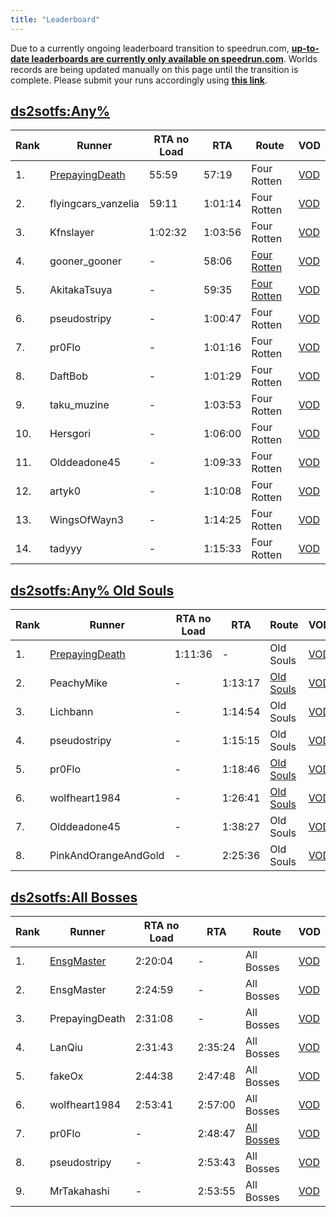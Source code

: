 ```yaml
---
title: "Leaderboard"
---
```


Due to a currently ongoing leaderboard transition to speedrun.com, **[up-to-date leaderboards are currently only available on speedrun.com](//www.speedrun.com/souls)**. Worlds records are being updated manually on this page until the transition is complete. Please submit your runs accordingly using **[this link](/run-submission)**.

## [ds2sotfs:Any%](/ds2sotfs/any)

| Rank | Runner                                       | RTA no Load | RTA     | Route                                        | VOD                                                                                                                                  |
| ---- | -------------------------------------------- | ----------- | ------- | -------------------------------------------- | ------------------------------------------------------------------------------------------------------------------------------------ |
| 1.   | [PrepayingDeath](https://twitch.tv/PrepayingDeath) | 55:59       | 57:19   | Four Rotten                                  | [VOD](https://www.twitch.tv/videos/367015073)                   |
| 2.   | flyingcars_vanzelia                          | 59:11       | 1:01:14 | Four Rotten                                  | [VOD](https://youtu.be/eHp4KCcSRzI)                |
| 3.   | Kfnslayer                                    | 1:02:32     | 1:03:56 | Four Rotten                                  | [VOD](https://youtu.be/QDpZletYbl0)                |
| 4.   | gooner_gooner                                | -           | 58:06   | [Four Rotten](//pastebin.com/tPZ8Vmd1)       | [VOD](https://www.youtube.com/watch?v=KUsNkxlRxfg) |
| 5.   | AkitakaTsuya                                 | -           | 59:35   | [Four Rotten](//pastebin.com/u/AkitakaTsuya) | [VOD](https://www.youtube.com/watch?v=LPhcUvcgCww) |
| 6.   | pseudostripy                                 | -           | 1:00:47 | Four Rotten                                  | [VOD](https://www.twitch.tv/videos/43752723)                    |
| 7.   | pr0Flo                                       | -           | 1:01:16 | Four Rotten                                  | [VOD](https://www.twitch.tv/pr0flo/v/5995860)                   |
| 8.   | DaftBob                                      | -           | 1:01:29 | Four Rotten                                  | [VOD](https://youtu.be/Y9O3U7dWtbo)                |
| 9.   | taku_muzine                                  | -           | 1:03:53 | Four Rotten                                  | [VOD](https://youtu.be/WDRsUoLefvk)                |
| 10.  | Hersgori                                     | -           | 1:06:00 | Four Rotten                                  | [VOD](https://www.youtube.com/watch?v=vMlwPjU6CA0) |
| 11.  | Olddeadone45                                 | -           | 1:09:33 | Four Rotten                                  | [VOD](https://www.youtube.com/watch?v=l8XNOX-VGhI) |
| 12.  | artyk0                                       | -           | 1:10:08 | Four Rotten                                  | [VOD](https://youtu.be/8dEwBQZEzxI)                |
| 13.  | WingsOfWayn3                                 | -           | 1:14:25 | Four Rotten                                  | [VOD](https://www.youtube.com/watch?v=MAQxqz-rTWE) |
| 14.  | tadyyy                                       | -           | 1:15:33 | Four Rotten                                  | [VOD](https://www.twitch.tv/tadyyy/v/27975307)                  |

## [ds2sotfs:Any% Old Souls](/ds2sotfs/any-old-souls)

| Rank | Runner                                       | RTA no Load | RTA     | Route                                | VOD                                                                                                                                  |
| ---- | -------------------------------------------- | ----------- | ------- | ------------------------------------ | ------------------------------------------------------------------------------------------------------------------------------------ |
| 1.   | [PrepayingDeath](https://twitch.tv/PrepayingDeath) | 1:11:36     | -       | Old Souls                            | [VOD](https://www.twitch.tv/videos/220146208)                   |
| 2.   | PeachyMike                                   | -           | 1:13:17 | [Old Souls](//pastebin.com/UEj96q01) | [VOD](https://youtu.be/bIVqjQGO75w)                |
| 3.   | Lichbann                                     | -           | 1:14:54 | Old Souls                            | [VOD](https://youtu.be/_aeIa3bCQK8)                |
| 4.   | pseudostripy                                 | -           | 1:15:15 | Old Souls                            | [VOD](https://www.twitch.tv/pseudostripy/v/33238425)            |
| 5.   | pr0Flo                                       | -           | 1:18:46 | [Old Souls](//pastebin.com/ptbhQ8ZU) | [VOD](https://www.twitch.tv/pr0flo/v/6386442)                   |
| 6.   | wolfheart1984                                | -           | 1:26:41 | [Old Souls](//pastebin.com/0NZaY1W1) | [VOD](https://www.youtube.com/watch?v=a3qXsJeFQ78) |
| 7.   | Olddeadone45                                 | -           | 1:38:27 | Old Souls                            | [VOD](https://www.twitch.tv/olddeadone45/v/24442150)            |
| 8.   | PinkAndOrangeAndGold                         | -           | 2:25:36 | Old Souls                            | [VOD](https://www.twitch.tv/videos/44445207)                    |

## [ds2sotfs:All Bosses](/ds2sotfs/all-bosses)

| Rank | Runner                                   | RTA no Load | RTA     | Route                                 | VOD                                                                                                                                  |
| ---- | ---------------------------------------- | ----------- | ------- | ------------------------------------- | ------------------------------------------------------------------------------------------------------------------------------------ |
| 1.   | [EnsgMaster](//www.twitch.tv/ensgmaster) | 2:20:04     | -       | All Bosses                            | [VOD](https://www.youtube.com/watch?v=jwtR73pD4PM) |
| 2.   | EnsgMaster                               | 2:24:59     | -       | All Bosses                            | [VOD](https://www.twitch.tv/videos/222192759)                   |
| 3.   | PrepayingDeath                           | 2:31:08     | -       | All Bosses                            | [VOD](https://www.twitch.tv/videos/219546848)                   |
| 4.   | LanQiu                                   | 2:31:43     | 2:35:24 | All Bosses                            | [VOD](https://youtu.be/80DCCUBkz1Y)                |
| 5.   | fakeOx                                   | 2:44:38     | 2:47:48 | All Bosses                            | [VOD](https://www.twitch.tv/fakeox/v/106906856)                 |
| 6.   | wolfheart1984                            | 2:53:41     | 2:57:00 | All Bosses                            | [VOD](https://youtu.be/otZyxEtk9Fg)                |
| 7.   | pr0Flo                                   | -           | 2:48:47 | [All Bosses](//pastebin.com/3AneWZAL) | [VOD](https://youtu.be/L8DyLEWe2CA)                |
| 8.   | pseudostripy                             | -           | 2:53:43 | All Bosses                            | [VOD](https://www.twitch.tv/videos/7569730)                     |
| 9.   | MrTakahashi                              | -           | 2:53:55 | All Bosses                            | [VOD](https://www.twitch.tv/videos/6697058)                     |
